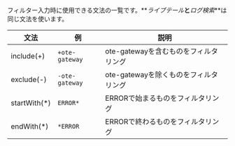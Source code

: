 フィルター入力時に使用できる文法の一覧です。**_ライブテール_**と**_ログ検索_**は同じ文法を使います。

| 文法            | 例              | 説明                       |
| ------------- | -------------- | ------------------------ |
| include(+)    | `+ote-gateway` | ote-gatewayを含むものをフィルタリング |
| exclude(-)    | `-ote-gateway` | ote-gatewayを除くものをフィルタリング |
| startWith(\*) | `ERROR*`       | ERRORで始まるものをフィルタリング      |
| endWith(\*)   | `*ERROR`       | ERRORで終わるものをフィルタリング      |
